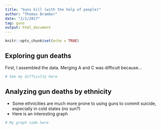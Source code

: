 ```yaml
---
title: "Guns kill (with the help of people)"
author: "Thomas Brambor"
date: "2/1/2017"
tag: guns
output: html_document
---
```


```r
knitr::opts_chunk$set(echo = TRUE)
```

## Exploring gun deaths

First, I assembled the data. Merging A and C was difficult because...

```r
# See my difficulty here
```

## Analyzing gun deaths by ethnicity 

- Some ethnicities are much more prone to using guns to commit suicide, especially in cold states (no sun?)
- Here is an interesting graph

```r
# My graph code here
```

